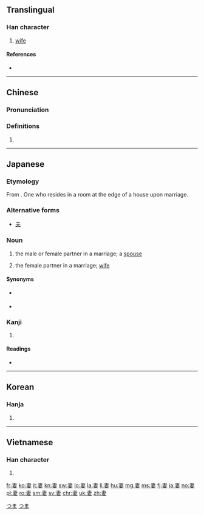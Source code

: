 ==Translingual==

===Han character===
{{Han char|rn=38|rad=女|as=05|sn=8|four=5040<sub>4</sub>|canj=十中女 (JLV)|ids=⿱⿻[[一]][[肀]][[女]]}}

# [[wife]]

====References====
* {{Han ref|kx=0257.300|dkj=06140|dj=0522.250|hdz=21036.020|uh=59BB|ud=22971|bh=A964|bd=43364}}

----

==Chinese==
{{zh-forms}}

===Pronunciation===
{{zh-pron
|m=qī
|c=cai1,cai3
|mc=y
|oc=y
|ma=
|cat=n
}}

===Definitions===
# {{rfdef|lang=zh}}

----

==Japanese==

===Etymology===
{{ja-kanjitab|つま|yomi=k}}
From {{term|端|tsuma|edge}}. One who resides in a room at the edge of a house upon marriage. 

===Alternative forms===
* [[夫]]

===Noun===
{{ja-noun|つま}}

# the male or female partner in a marriage; a [[spouse]]
# {{cx|humble|lang=ja|sort=つま}} the female partner in a marriage; [[wife]]

====Synonyms====
* {{sense|one’s own wife}} {{term|家内|tr=かない, kanai|sc=Jpan|lang=ja}}
* {{sense|spouse}} {{term|配偶者|tr=はいぐうしゃ, haigūsha|sc=Jpan|lang=ja}}

===Kanji===
{{ja-kanji|grade=5|rs=女05}}

# {{defn|lang=ja|sort=女05}}

====Readings====
* {{ja-readings|goon=[[さい]] (sai)|kanon=[[せい]] (sei)|kun=[[つま]] (tsuma), [[めあわせる]] (meawaseru)}}

[[Category:1000 Japanese basic words|つま]]
[[Category:ja:Family|つま]]

----

==Korean==

===Hanja===
{{ko-hanja|hangeul=처|rv=cheo|mr=ch'ŏ}}

# {{defn|lang=ko|sort=女05}}

----

==Vietnamese==

===Han character===
{{vi-hantu|[[thê]], [[thế]]|rs=女05}}

# {{defn|lang=vi|sort=女05}}

[[fr:妻]]
[[ko:妻]]
[[it:妻]]
[[kn:妻]]
[[sw:妻]]
[[lo:妻]]
[[la:妻]]
[[li:妻]]
[[hu:妻]]
[[mg:妻]]
[[ms:妻]]
[[fj:妻]]
[[ja:妻]]
[[no:妻]]
[[pl:妻]]
[[ro:妻]]
[[sm:妻]]
[[sv:妻]]
[[chr:妻]]
[[uk:妻]]
[[zh:妻]]